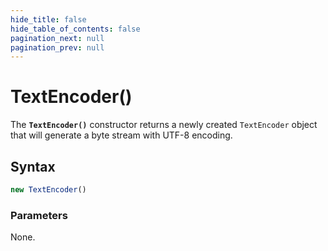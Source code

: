 ```yaml
---
hide_title: false
hide_table_of_contents: false
pagination_next: null
pagination_prev: null
---
```

# TextEncoder()

The **`TextEncoder()`** constructor returns a newly created `TextEncoder` object that will generate a byte stream with UTF-8 encoding.

## Syntax

```js
new TextEncoder()
```

### Parameters

None.

